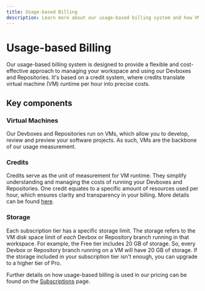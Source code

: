 ```yaml
---
title: Usage-based Billing
description: Learn more about our usage-based billing system and how VM credits work.
---
```



# Usage-based Billing

Our usage-based billing system is designed to provide a flexible and cost-effective approach to managing your workspace and using our Devboxes and Repositories. It's based on a credit system, where credits translate virtual machine (VM) runtime per hour into precise costs.

## Key components
### Virtual Machines
Our Devboxes and Repositories run on VMs, which allow you to develop, review and preview your software projects. As such, VMs are the backbone of our usage measurement.

### Credits

Credits serve as the unit of measurement for VM runtime. They simplify understanding and managing the costs of running your Devboxes and Repositories. One credit equates to a specific amount of resources used per hour, which ensures clarity and transparency in your billing.
More details can be found [here](/learn/credit-usage/credits).

### Storage
Each subscription tier has a specific storage limit. The storage refers to the VM disk space limit of _each_ Devbox or Repository branch running in that workspace.
For example, the Free tier includes 20 GB of storage. So, every Devbox or Repository branch running on a VM will have 20 GB of storage.
If the storage included in your subscription tier isn't enough, you can upgrade to a higher tier of Pro.



Further details on how usage-based billing is used in our pricing can be found on the [Subscriptions](/learn/plans/subscriptions) page.